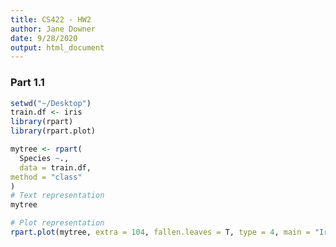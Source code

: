 ```yaml
---
title: CS422 - HW2
author: Jane Downer
date: 9/28/2020
output: html_document
---
```


### Part 1.1
```r
setwd("~/Desktop")
train.df <- iris
library(rpart)
library(rpart.plot)

mytree <- rpart(
  Species ~.,
  data = train.df,
method = "class"
)
# Text representation
mytree

# Plot representation
rpart.plot(mytree, extra = 104, fallen.leaves = T, type = 4, main = "Iris Dataset Decision Tree")
```